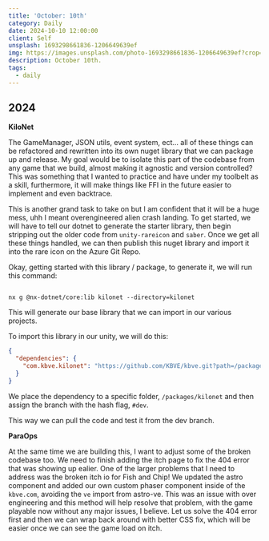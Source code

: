 ```yaml
---
title: 'October: 10th'
category: Daily
date: 2024-10-10 12:00:00
client: Self
unsplash: 1693298661836-1206649639ef
img: https://images.unsplash.com/photo-1693298661836-1206649639ef?crop=entropy&cs=srgb&fm=jpg&ixid=MnwzNjM5Nzd8MHwxfHJhbmRvbXx8fHx8fHx8fDE2ODE3NDg2ODY&ixlib=rb-4.0.3&q=85
description: October 10th. 
tags:
  - daily
---
```



## 2024

**KiloNet**

The GameManager, JSON utils, event system, ect... all of these things can be refactored and rewritten into its own nuget library that we can package up and release.
My goal would be to isolate this part of the codebase from any game that we build, almost making it agnostic and version controlled?
This was something that I wanted to practice and have under my toolbelt as a skill, furthermore, it will make things like FFI in the future easier to implement and even backtrace.

This is another grand task to take on but I am confident that it will be a huge mess, uhh I meant overengineered alien crash landing.
To get started, we will have to tell our dotnet to generate the starter library, then begin stripping out the older code from `unity-rareicon` and `saber`.
Once we get all these things handled, we can then publish this nuget library and import it into the rare icon on the Azure Git Repo.

Okay, getting started with this library / package, to generate it, we will run this command:

```shell

nx g @nx-dotnet/core:lib kilonet --directory=kilonet

```

This will generate our base library that we can import in our various projects.

To import this library in our unity, we will do this:

```json
{
  "dependencies": {
    "com.kbve.kilonet": "https://github.com/KBVE/kbve.git?path=/packages/kilonet#dev"
  }
}
```

We place the dependency to a specific folder, `/packages/kilonet` and then assign the branch with the hash flag, `#dev`.

This way we can pull the code and test it from the dev branch.


**ParaOps**

At the same time we are building this, I want to adjust some of the broken codebase too.
We need to finish adding the itch page to fix the 404 error that was showing up ealier.
One of the larger problems that I need to address was the broken itch io for Fish and Chip!
We updated the astro component and added our own custom phaser component inside of the `kbve.com`, avoiding the `ve` import from astro-ve.
This was an issue with over engineering and this method will help resolve that problem, with the game playable now without any major issues, I believe.
Let us solve the 404 error first and then we can wrap back around with better CSS fix, which will be easier once we can see the game load on itch.